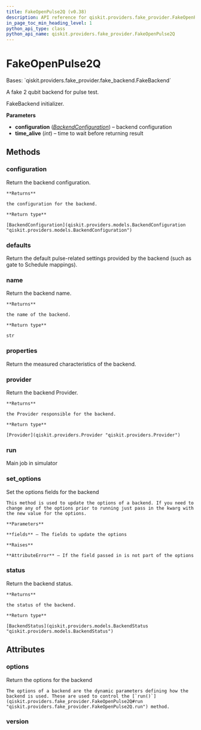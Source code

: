 ```yaml
---
title: FakeOpenPulse2Q (v0.38)
description: API reference for qiskit.providers.fake_provider.FakeOpenPulse2Q in qiskit v0.38
in_page_toc_min_heading_level: 1
python_api_type: class
python_api_name: qiskit.providers.fake_provider.FakeOpenPulse2Q
---
```


# FakeOpenPulse2Q

<Class id="qiskit.providers.fake_provider.FakeOpenPulse2Q" isDedicatedPage={true} github="https://github.com/qiskit/qiskit/tree/stable/0.21/qiskit/providers/fake_provider/fake_openpulse_2q.py" signature="FakeOpenPulse2Q" modifiers="class">
  Bases: `qiskit.providers.fake_provider.fake_backend.FakeBackend`

  A fake 2 qubit backend for pulse test.

  FakeBackend initializer.

  **Parameters**

  *   **configuration** ([*BackendConfiguration*](qiskit.providers.models.BackendConfiguration "qiskit.providers.models.BackendConfiguration")) – backend configuration
  *   **time\_alive** (*int*) – time to wait before returning result

  ## Methods

  <span id="qiskit-providers-fake-provider-fakeopenpulse2q-configuration" />

  ### configuration

  <Function id="qiskit.providers.fake_provider.FakeOpenPulse2Q.configuration" signature="FakeOpenPulse2Q.configuration()">
    Return the backend configuration.

    **Returns**

    the configuration for the backend.

    **Return type**

    [BackendConfiguration](qiskit.providers.models.BackendConfiguration "qiskit.providers.models.BackendConfiguration")
  </Function>

  <span id="qiskit-providers-fake-provider-fakeopenpulse2q-defaults" />

  ### defaults

  <Function id="qiskit.providers.fake_provider.FakeOpenPulse2Q.defaults" signature="FakeOpenPulse2Q.defaults()">
    Return the default pulse-related settings provided by the backend (such as gate to Schedule mappings).
  </Function>

  <span id="qiskit-providers-fake-provider-fakeopenpulse2q-name" />

  ### name

  <Function id="qiskit.providers.fake_provider.FakeOpenPulse2Q.name" signature="FakeOpenPulse2Q.name()">
    Return the backend name.

    **Returns**

    the name of the backend.

    **Return type**

    str
  </Function>

  <span id="qiskit-providers-fake-provider-fakeopenpulse2q-properties" />

  ### properties

  <Function id="qiskit.providers.fake_provider.FakeOpenPulse2Q.properties" signature="FakeOpenPulse2Q.properties()">
    Return the measured characteristics of the backend.
  </Function>

  <span id="qiskit-providers-fake-provider-fakeopenpulse2q-provider" />

  ### provider

  <Function id="qiskit.providers.fake_provider.FakeOpenPulse2Q.provider" signature="FakeOpenPulse2Q.provider()">
    Return the backend Provider.

    **Returns**

    the Provider responsible for the backend.

    **Return type**

    [Provider](qiskit.providers.Provider "qiskit.providers.Provider")
  </Function>

  <span id="qiskit-providers-fake-provider-fakeopenpulse2q-run" />

  ### run

  <Function id="qiskit.providers.fake_provider.FakeOpenPulse2Q.run" signature="FakeOpenPulse2Q.run(run_input, **kwargs)">
    Main job in simulator
  </Function>

  <span id="qiskit-providers-fake-provider-fakeopenpulse2q-set-options" />

  ### set\_options

  <Function id="qiskit.providers.fake_provider.FakeOpenPulse2Q.set_options" signature="FakeOpenPulse2Q.set_options(**fields)">
    Set the options fields for the backend

    This method is used to update the options of a backend. If you need to change any of the options prior to running just pass in the kwarg with the new value for the options.

    **Parameters**

    **fields** – The fields to update the options

    **Raises**

    **AttributeError** – If the field passed in is not part of the options
  </Function>

  <span id="qiskit-providers-fake-provider-fakeopenpulse2q-status" />

  ### status

  <Function id="qiskit.providers.fake_provider.FakeOpenPulse2Q.status" signature="FakeOpenPulse2Q.status()">
    Return the backend status.

    **Returns**

    the status of the backend.

    **Return type**

    [BackendStatus](qiskit.providers.models.BackendStatus "qiskit.providers.models.BackendStatus")
  </Function>

  ## Attributes

  ### options

  <Attribute id="qiskit.providers.fake_provider.FakeOpenPulse2Q.options">
    Return the options for the backend

    The options of a backend are the dynamic parameters defining how the backend is used. These are used to control the [`run()`](qiskit.providers.fake_provider.FakeOpenPulse2Q#run "qiskit.providers.fake_provider.FakeOpenPulse2Q.run") method.
  </Attribute>

  ### version

  <Attribute id="qiskit.providers.fake_provider.FakeOpenPulse2Q.version" attributeValue="1" />
</Class>

